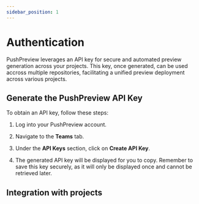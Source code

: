 ```yaml
---
sidebar_position: 1
---
```



# Authentication

PushPreview leverages an API key for secure and automated preview generation across your projects.
This key, once generated, can be used accross multiple repositories, facilitating a unified preview deployment across various projects.

## Generate the PushPreview API Key

To obtain an API key, follow these steps:

1. Log into your PushPreview account.

1. Navigate to the **Teams** tab.

1. Under the **API Keys** section, click on **Create API Key**. 

1. The generated API key will be displayed for you to copy. Remember to save this key securely, as it will only be displayed once and cannot be retrieved later.

## Integration with projects

<GitHubSecret />
